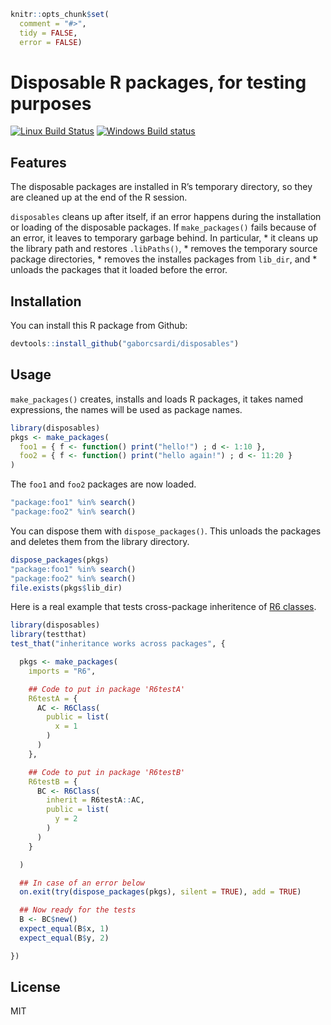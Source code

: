 
```r
knitr::opts_chunk$set(
  comment = "#>",
  tidy = FALSE,
  error = FALSE)
```

# Disposable R packages, for testing purposes

[![Linux Build Status](https://travis-ci.org/gaborcsardi/disposables.png?branch=master)](https://travis-ci.org/gaborcsardi/disposables)
[![Windows Build status](https://ci.appveyor.com/api/projects/status/github/gaborcsardi/disposables)](https://ci.appveyor.com/project/gaborcsardi/disposables)

## Features

The disposable packages are installed in R's temporary directory,
so they are cleaned up at the end of the R session.

`disposables` cleans up after itself, if an error happens during the
installation or loading of the disposable packages. If `make_packages()`
fails because of an error, it leaves to temporary garbage behind. In
particular,
* it cleans up the library path and restores `.libPaths()`,
* removes the temporary source package directories,
* removes the installes packages from `lib_dir`, and
* unloads the packages that it loaded before the error.

## Installation

You can install this R package from Github:

```r
devtools::install_github("gaborcsardi/disposables")
```

## Usage

`make_packages()` creates, installs and loads R packages, it takes named
expressions, the names will be used as package names.

```r
library(disposables)
pkgs <- make_packages(
  foo1 = { f <- function() print("hello!") ; d <- 1:10 },
  foo2 = { f <- function() print("hello again!") ; d <- 11:20 }
)
```

The `foo1` and `foo2` packages are now loaded.

```r
"package:foo1" %in% search()
"package:foo2" %in% search()
```

You can dispose them with `dispose_packages()`. This unloads the packages
and deletes them from the library directory.

```r
dispose_packages(pkgs)
"package:foo1" %in% search()
"package:foo2" %in% search()
file.exists(pkgs$lib_dir)
```

Here is a real example that tests cross-package inheritence of
[R6 classes](https://github.com/wch/R6).

```r
library(disposables)
library(testthat)
test_that("inheritance works across packages", {

  pkgs <- make_packages(
    imports = "R6",

    ## Code to put in package 'R6testA'
    R6testA = {
      AC <- R6Class(
        public = list(
          x = 1
        )
      )
    },

    ## Code to put in package 'R6testB'
    R6testB = {
      BC <- R6Class(
        inherit = R6testA::AC,
        public = list(
          y = 2
        )
      )
    }

  )

  ## In case of an error below
  on.exit(try(dispose_packages(pkgs), silent = TRUE), add = TRUE)

  ## Now ready for the tests
  B <- BC$new()
  expect_equal(B$x, 1)
  expect_equal(B$y, 2)

})
```

## License

MIT
